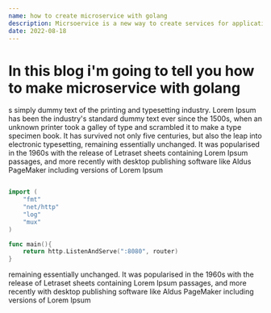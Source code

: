 ```yaml
---
name: how to create microservice with golang
description: Micrsoervice is a new way to create services for applications unlike traditional web services it's divide it's task into many small parts and each part is independent from other parts.
date: 2022-08-18
---
```


# In this blog i'm going to tell you how to make microservice with golang

s simply dummy text of the printing and typesetting industry. Lorem Ipsum has been the industry's standard dummy text ever since the 1500s, when an unknown printer took a galley of type and scrambled it to make a type specimen book. It has survived not only five centuries, but also the leap into electronic typesetting, remaining essentially unchanged. It was popularised in the 1960s with the release of Letraset sheets containing Lorem Ipsum passages, and more recently with desktop publishing software like Aldus PageMaker including versions of Lorem Ipsum

<div class="mb-6" />

```go package main

import (
    "fmt"
    "net/http"
    "log"
    "mux"
)

func main(){
    return http.ListenAndServe(":8080", router)
}


```

remaining essentially unchanged. It was popularised in the 1960s with the release of Letraset sheets containing Lorem Ipsum passages, and more recently with desktop publishing software like Aldus PageMaker including versions of Lorem Ipsum
